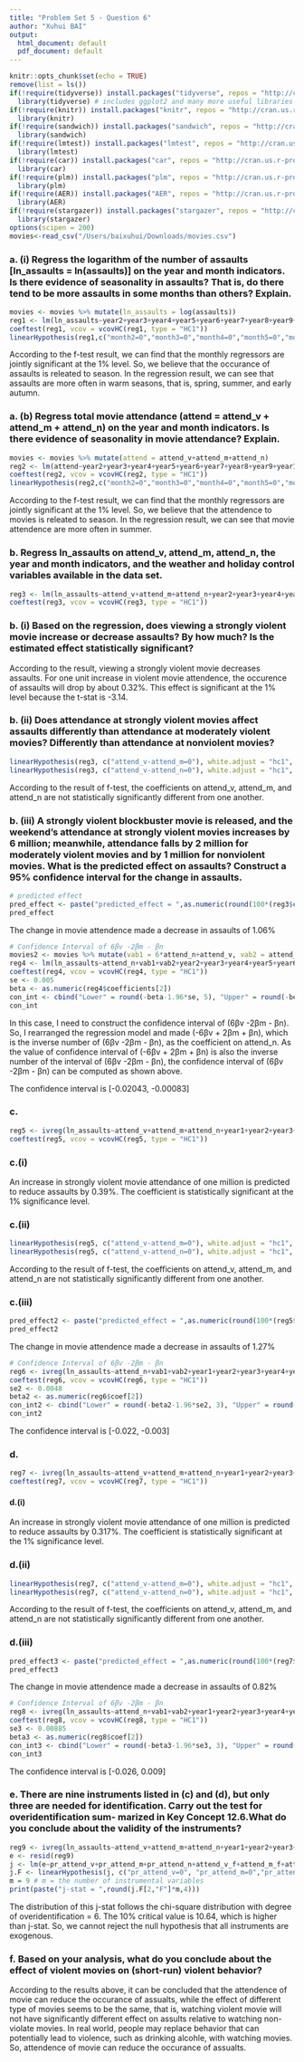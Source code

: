 ```yaml
---
title: "Problem Set 5 - Question 6"
author: "Xuhui BAI"
output:
  html_document: default
  pdf_document: default
---
```


```r
knitr::opts_chunk$set(echo = TRUE)
remove(list = ls())
if(!require(tidyverse)) install.packages("tidyverse", repos = "http://cran.us.r-project.org") # run this the first time (only need to once)
  library(tidyverse) # includes ggplot2 and many more useful libraries
if(!require(knitr)) install.packages("knitr", repos = "http://cran.us.r-project.org")
  library(knitr)
if(!require(sandwich)) install.packages("sandwich", repos = "http://cran.us.r-project.org")
  library(sandwich)
if(!require(lmtest)) install.packages("lmtest", repos = "http://cran.us.r-project.org")
  library(lmtest)
if(!require(car)) install.packages("car", repos = "http://cran.us.r-project.org")
  library(car)
if(!require(plm)) install.packages("plm", repos = "http://cran.us.r-project.org")
  library(plm)
if(!require(AER)) install.packages("AER", repos = "http://cran.us.r-project.org")
  library(AER)
if(!require(stargazer)) install.packages("stargazer", repos = "http://cran.us.r-project.org")
  library(stargazer)
options(scipen = 200)
movies<-read_csv("/Users/baixuhui/Downloads/movies.csv")
```

### a. (i) Regress the logarithm of the number of assaults [ln_assaults = ln(assaults)] on the year and month indicators. Is there evidence of seasonality in assaults? That is, do there tend to be more assaults in some months than others? Explain.

```r

movies <- movies %>% mutate(ln_assaults = log(assaults))
reg1 <- lm(ln_assaults~year2+year3+year4+year5+year6+year7+year8+year9+year10+month2+month3+month4+month5+month6+month7+month8+month9+month10+month11+month12, data = movies)
coeftest(reg1, vcov = vcovHC(reg1, type = "HC1"))
linearHypothesis(reg1,c("month2=0","month3=0","month4=0","month5=0","month6=0","month7=0","month8=0","month9=0","month10=0","month11=0","month12=0"),white.adjust="hc1",test=c("F"))
```

According to the f-test result, we can find that the monthly regressors are jointly significant at the 1% level. So, we believe that the occurance of assaults is releated to season. In the regression result, we can see that assaults are more often in warm seasons, that is, spring, summer, and early autumn.

### a. (b) Regress total movie attendance (attend = attend_v + attend_m + attend_n) on the year and month indicators. Is there evidence of seasonality in movie attendance? Explain.

```r
movies <- movies %>% mutate(attend = attend_v+attend_m+attend_n)
reg2 <- lm(attend~year2+year3+year4+year5+year6+year7+year8+year9+year10+month2+month3+month4+month5+month6+month7+month8+month9+month10+month11+month12, data = movies)
coeftest(reg2, vcov = vcovHC(reg2, type = "HC1"))
linearHypothesis(reg2,c("month2=0","month3=0","month4=0","month5=0","month6=0","month7=0","month8=0","month9=0","month10=0","month11=0","month12=0"),white.adjust="hc1",test=c("F"))
```

According to the f-test result, we can find that the monthly regressors are jointly significant at the 1% level. So, we believe that the attendence to movies is releated to season. In the regression result, we can see that movie attendence are more often in summer.

### b. Regress ln_assaults on attend_v, attend_m, attend_n, the year and month indicators, and the weather and holiday control variables available in the data set.

```r
reg3 <- lm(ln_assaults~attend_v+attend_m+attend_n+year2+year3+year4+year5+year6+year7+year8+year9+year10+month2+month3+month4+month5+month6+month7+month8+month9+month10+month11+month12+h_chris+h_newyr+h_easter+h_july4+h_mem+h_labor+w_maxa+w_maxb+w_maxc+w_mina+w_minb+w_minc+w_rain+w_snow, data = movies)
coeftest(reg3, vcov = vcovHC(reg3, type = "HC1"))

```
### b. (i) Based on the regression, does viewing a strongly violent movie increase or decrease assaults? By how much? Is the estimated effect statistically significant?

According to the result, viewing a strongly violent movie decreases assaults. For one unit increase in violent movie attendence, the occurence of assaults will drop by about 0.32%. This effect is significant at the 1% level because the t-stat is -3.14.

### b. (ii) Does attendance at strongly violent movies affect assaults differently than attendance at moderately violent movies? Differently than attendance at nonviolent movies?

```r
linearHypothesis(reg3, c("attend_v-attend_m=0"), white.adjust = "hc1", test=c("F"))
linearHypothesis(reg3, c("attend_v-attend_n=0"), white.adjust = "hc1", test=c("F"))
```

According to the result of f-test, the coefficients on attend_v, attend_m, and attend_n are not statistically significantly different from one another.

### b. (iii) A strongly violent blockbuster movie is released, and the weekend's attendance at strongly violent movies increases by 6 million; meanwhile, attendance falls by 2 million for moderately violent movies and by 1 million for nonviolent movies. What is the predicted effect on assaults? Construct a 95% confidence interval for the change in assaults.

```r
# predicted effect
pred_effect <- paste("predicted_effect = ",as.numeric(round(100*(reg3$coef[2]*6+reg3$coef[3]*(-2)+reg3$coef[4]*(-1)),2)),"%")
pred_effect
```

The change in movie attendence made a decrease in assaults of 1.06%

```r
# Confidence Interval of 6βv -2βm - βn
movies2 <- movies %>% mutate(vab1 = 6*attend_n+attend_v, vab2 = attend_m-2*attend_n)
reg4 <- lm(ln_assaults~attend_n+vab1+vab2+year2+year3+year4+year5+year6+year7+year8+year9+year10+month2+month3+month4+month5+month6+month7+month8+month9+month10+month11+month12+h_chris+h_newyr+h_easter+h_july4+h_mem+h_labor+w_maxa+w_maxb+w_maxc+w_mina+w_minb+w_minc+w_rain+w_snow, data = movies2)
coeftest(reg4, vcov = vcovHC(reg4, type = "HC1"))
se <- 0.005
beta <- as.numeric(reg4$coefficients[2])
con_int <- cbind("Lower" = round(-beta-1.96*se, 5), "Upper" = round(-beta+1.96*se,5))
con_int
```

In this case, I need to construct the confidence interval of (6βv -2βm - βn). So, I rearranged the regression model and made (-6βv + 2βm + βn), which is the inverse number of (6βv -2βm - βn), as the coefficient on attend_n. As the value of confidence interval of (-6βv + 2βm + βn) is also the inverse number of the interval of (6βv -2βm - βn), the confidence interval of (6βv -2βm - βn) can be computed as shown above.

The confidence interval is [-0.02043, -0.00083]

### c.

```r
reg5 <- ivreg(ln_assaults~attend_v+attend_m+attend_n+year1+year2+year3+year4+year5+year6+year7+year8+year9+month1+month2+month3+month4+month5+month6+month7+month8+month9+month10+month11+h_chris+h_newyr+h_easter+h_july4+h_mem+h_labor+w_maxa+w_maxb+w_maxc+w_mina+w_minb+w_minc+w_rain+w_snow | pr_attend_v+pr_attend_m+pr_attend_n+year2+year3+year4+year5+year6+year7+year8+year9+year10+month2+month3+month4+month5+month6+month7+month8+month9+month10+month11+month12+h_chris+h_newyr+h_easter+h_july4+h_mem+h_labor+w_maxa+w_maxb+w_maxc+w_mina+w_minb+w_minc+w_rain+w_snow, data = movies)
coeftest(reg5, vcov = vcovHC(reg5, type = "HC1"))

```

### c.(i)

An increase in strongly violent movie attendance of one million is predicted to reduce assaults by 0.39%. The coefficient is statistically significant at the 1% significance level.

### c.(ii)

```r
linearHypothesis(reg5, c("attend_v-attend_m=0"), white.adjust = "hc1", test=c("F"))
linearHypothesis(reg5, c("attend_v-attend_n=0"), white.adjust = "hc1", test=c("F"))
```

According to the result of f-test, the coefficients on attend_v, attend_m, and attend_n are not statistically significantly different from one another.

### c.(iii)

```r
pred_effect2 <- paste("predicted_effect = ",as.numeric(round(100*(reg5$coef[2]*6+reg5$coef[3]*(-2)+reg5$coef[4]*(-1)),2)),"%")
pred_effect2
```
The change in movie attendence made a decrease in assaults of 1.27%

```r
# Confidence Interval of 6βv -2βm - βn
reg6 <- ivreg(ln_assaults~attend_n+vab1+vab2+year1+year2+year3+year4+year5+year6+year7+year8+year9+month1+month2+month3+month4+month5+month6+month7+month8+month9+month10+month11+h_chris+h_newyr+h_easter+h_july4+h_mem+h_labor+w_maxa+w_maxb+w_maxc+w_mina+w_minb+w_minc+w_rain+w_snow | pr_attend_v+pr_attend_m+pr_attend_n+year2+year3+year4+year5+year6+year7+year8+year9+year10+month2+month3+month4+month5+month6+month7+month8+month9+month10+month11+month12+h_chris+h_newyr+h_easter+h_july4+h_mem+h_labor+w_maxa+w_maxb+w_maxc+w_mina+w_minb+w_minc+w_rain+w_snow, data = movies2)
coeftest(reg6, vcov = vcovHC(reg6, type = "HC1"))
se2 <- 0.0048
beta2 <- as.numeric(reg6$coef[2])
con_int2 <- cbind("Lower" = round(-beta2-1.96*se2, 3), "Upper" = round(-beta2+1.96*se2,3))
con_int2
```

The confidence interval is [-0.022, -0.003]

### d.

```r
reg7 <- ivreg(ln_assaults~attend_v+attend_m+attend_n+year1+year2+year3+year4+year5+year6+year7+year8+year9+month1+month2+month3+month4+month5+month6+month7+month8+month9+month10+month11+h_chris+h_newyr+h_easter+h_july4+h_mem+h_labor+w_maxa+w_maxb+w_maxc+w_mina+w_minb+w_minc+w_rain+w_snow | attend_v_f+attend_m_f+attend_n_f+attend_v_b+attend_m_b+attend_n_b+year2+year3+year4+year5+year6+year7+year8+year9+year10+month2+month3+month4+month5+month6+month7+month8+month9+month10+month11+month12+h_chris+h_newyr+h_easter+h_july4+h_mem+h_labor+w_maxa+w_maxb+w_maxc+w_mina+w_minb+w_minc+w_rain+w_snow, data = movies)
coeftest(reg7, vcov = vcovHC(reg7, type = "HC1"))
```

#### d.(i)

An increase in strongly violent movie attendance of one million is predicted to reduce assaults by 0.317%. The coefficient is statistically significant at the 1% significance level.

### d.(ii)

```r
linearHypothesis(reg7, c("attend_v-attend_m=0"), white.adjust = "hc1", test=c("F"))
linearHypothesis(reg7, c("attend_v-attend_n=0"), white.adjust = "hc1", test=c("F"))
```

According to the result of f-test, the coefficients on attend_v, attend_m, and attend_n are not statistically significantly different from one another.

### d.(iii)

```r
pred_effect3 <- paste("predicted_effect = ",as.numeric(round(100*(reg7$coef[2]*6+reg7$coef[3]*(-2)+reg7$coef[4]*(-1)),2)),"%")
pred_effect3
```

The change in movie attendence made a decrease in assaults of 0.82%

```r
# Confidence Interval of 6βv -2βm - βn
reg8 <- ivreg(ln_assaults~attend_n+vab1+vab2+year1+year2+year3+year4+year5+year6+year7+year8+year9+month1+month2+month3+month4+month5+month6+month7+month8+month9+month10+month11+h_chris+h_newyr+h_easter+h_july4+h_mem+h_labor+w_maxa+w_maxb+w_maxc+w_mina+w_minb+w_minc+w_rain+w_snow | attend_v_f+attend_m_f+attend_n_f+attend_v_b+attend_m_b+attend_n_b+year2+year3+year4+year5+year6+year7+year8+year9+year10+month2+month3+month4+month5+month6+month7+month8+month9+month10+month11+month12+h_chris+h_newyr+h_easter+h_july4+h_mem+h_labor+w_maxa+w_maxb+w_maxc+w_mina+w_minb+w_minc+w_rain+w_snow, data = movies2)
coeftest(reg8, vcov = vcovHC(reg8, type = "HC1"))
se3 <- 0.00885
beta3 <- as.numeric(reg8$coef[2])
con_int3 <- cbind("Lower" = round(-beta3-1.96*se3, 3), "Upper" = round(-beta3+1.96*se3,3))
con_int3
```

The confidence interval is [-0.026, 0.009]

### e. There are nine instruments listed in (c) and (d), but only three are needed for identification. Carry out the test for overidentification sum- marized in Key Concept 12.6.What do you conclude about the validity of the instruments?

```r
reg9 <- ivreg(ln_assaults~attend_v+attend_m+attend_n+year1+year2+year3+year4+year5+year6+year7+year8+year9+month1+month2+month3+month4+month5+month6+month7+month8+month9+month10+month11+h_chris+h_newyr+h_easter+h_july4+h_mem+h_labor+w_maxa+w_maxb+w_maxc+w_mina+w_minb+w_minc+w_rain+w_snow | pr_attend_v+pr_attend_m+pr_attend_n+attend_v_f+attend_m_f+attend_n_f+attend_v_b+attend_m_b+attend_n_b+year2+year3+year4+year5+year6+year7+year8+year9+year10+month2+month3+month4+month5+month6+month7+month8+month9+month10+month11+month12+h_chris+h_newyr+h_easter+h_july4+h_mem+h_labor+w_maxa+w_maxb+w_maxc+w_mina+w_minb+w_minc+w_rain+w_snow, data = movies)
e <- resid(reg9)
j <- lm(e~pr_attend_v+pr_attend_m+pr_attend_n+attend_v_f+attend_m_f+attend_n_f+attend_v_b+attend_m_b+attend_n_b+year2+year3+year4+year5+year6+year7+year8+year9+year10+month2+month3+month4+month5+month6+month7+month8+month9+month10+month11+month12+h_chris+h_newyr+h_easter+h_july4+h_mem+h_labor+w_maxa+w_maxb+w_maxc+w_mina+w_minb+w_minc+w_rain+w_snow, data = movies)
j.F <- linearHypothesis(j, c("pr_attend_v=0", "pr_attend_m=0","pr_attend_n=0","attend_v_f=0","attend_m_f=0","attend_n_f=0","attend_v_b=0","attend_m_b=0","attend_n_b=0"), test="F") 
m = 9 # m = the number of instrumental variables
print(paste("j-stat = ",round(j.F[2,"F"]*m,4)))
```

The distribution of this j-stat follows the chi-square distribution with degree of overidentification = 6. The 10% critical value is 10.64, which is higher than j-stat. So, we cannot reject the null hypothesis that all instruments are exogenous.

### f. Based on your analysis, what do you conclude about the effect of violent movies on (short-run) violent behavior?

According to the results above, it can be concluded that the attendence of movie can reduce the occurance of assualts, while the effect of different type of movies seems to be the same, that is, watching violent movie will not have significantly different effect on assults relative to watching non-violate movies. In real world, people may replace behavior that can potentially lead to violence, such as drinking alcohle, with watching movies. So, attendence of movie can reduce the occurance of assualts.









  